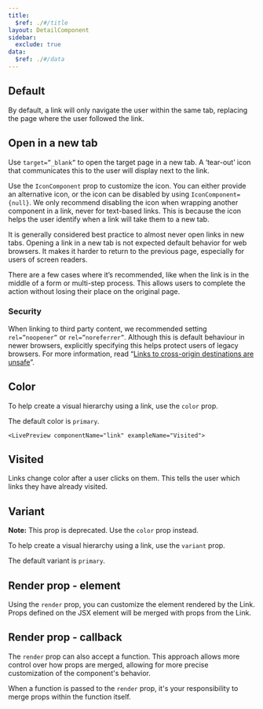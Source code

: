 ```yaml
---
title:
  $ref: ./#/title
layout: DetailComponent
sidebar:
  exclude: true
data:
  $ref: ./#/data
---
```


<LivePreviewControls>

<LivePreview componentName="link" exampleName="Default">

## Default

By default, a link will only navigate the user within the same tab, replacing the page where the user followed the link.

</LivePreview>

  <LivePreview componentName="link" exampleName="OpenInANewTab">

## Open in a new tab

Use `target=”_blank”` to open the target page in a new tab. A ‘tear-out’ icon that communicates this to the user will display next to the link.

Use the `IconComponent` prop to customize the icon. You can either provide an alternative icon, or the icon can be disabled by using `IconComponent={null}`. We only recommend disabling the icon when wrapping another component in a link, never for text-based links. This is because the icon helps the user identify when a link will take them to a new tab.

It is generally considered best practice to almost never open links in new tabs. Opening a link in a new tab is not expected default behavior for web browsers. It makes it harder to return to the previous page, especially for users of screen readers.

There are a few cases where it’s recommended, like when the link is in the middle of a form or multi-step process. This allows users to complete the action without losing their place on the original page.

### Security

When linking to third party content, we recommended setting `rel=”noopener”` or `rel=”noreferrer”`. Although this is default behaviour in newer browsers, explicitly specifying this helps protect users of legacy browsers. For more information, read “[Links to cross-origin destinations are unsafe](https://web.dev/external-anchors-use-rel-noopener/)”.

  </LivePreview>

  <LivePreview componentName="link" exampleName="Color">

## Color

To help create a visual hierarchy using a link, use the `color` prop.

The default color is `primary`.

  </LivePreview>

    <LivePreview componentName="link" exampleName="Visited">

## Visited

Links change color after a user clicks on them. This tells the user which links they have already visited.

  </LivePreview>

  <LivePreview componentName="link" exampleName="Variant" >

## Variant

**Note:** This prop is deprecated. Use the `color` prop instead.

To help create a visual hierarchy using a link, use the `variant` prop.

The default variant is `primary`.

  </LivePreview>

  <LivePreview componentName="link" exampleName="RenderElement" displayName="Render prop - element">

## Render prop - element

Using the `render` prop, you can customize the element rendered by the Link. Props defined on the JSX element will be merged with props from the Link.

  </LivePreview>

  <LivePreview componentName="link" exampleName="RenderProp" displayName="Render prop - callback">

## Render prop - callback

The `render` prop can also accept a function. This approach allows more control over how props are merged, allowing for more precise customization of the component's behavior.

When a function is passed to the `render` prop, it's your responsibility to merge props within the function itself.

  </LivePreview>

</LivePreviewControls>
